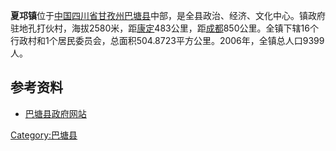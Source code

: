 {{coord|30|00|11|N|99|06|47|E|region:CN_type:city|display=title}}
{{中国乡级行政区
|行政区全称 = 夏邛镇
|景观照片文件名 =Bistro in Batang.jpg
|景观照片描述 = 夏邛镇的一个早餐铺
|汉语拼音 =
|其他语言 = 
|其他语言名称 = 
|位置图文件名 = 
|位置图描述 = 
|自定义图片=
|上级行政区 = [[四川省|四川省]][[甘孜州|甘孜州]][[巴塘县|巴塘县]]
|行政区类别 = 镇
|行政区划代码 = 
|行政区划 = 17
|村委会 = 16
|居委会 =1
|建置时间 = 
|领导职位 = 
|领导名称 = 
|政府驻地 = 
|毗邻 = 
|地理坐标 = 
|总面积 =504.8723平方公里
|总人口 =9399
|邮政编码 = 627650
|电话区号 = 0836
}}
'''夏邛镇'''位于[[中国|中国]][[四川省|四川省]][[甘孜州|甘孜州]][[巴塘县|巴塘县]]中部，是全县政治、经济、文化中心。镇政府驻地孔打伙村，海拔2580米，距[[康定市|康定]]483公里，距[[成都|成都]]850公里。全镇下辖16个行政村和1个居民委员会，总面积504.8723平方公里。2006年，全镇总人口9399人。
==参考资料==
*[https://web.archive.org/web/20150706024851/http://www.batang.gov.cn/Item/3180.aspx 巴塘县政府网站]

{{Sichuan-stub}}
{{巴塘县行政区划}}
[[Category:巴塘县|Category:巴塘县]]